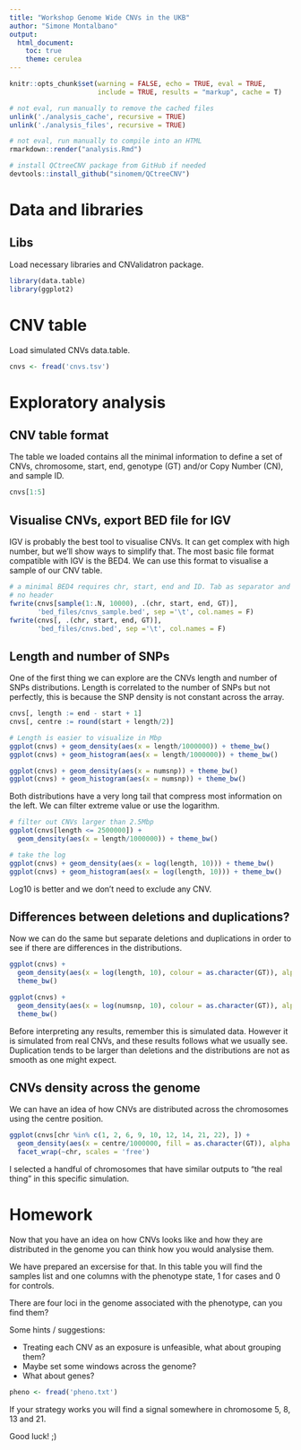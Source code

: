 ```yaml
---
title: "Workshop Genome Wide CNVs in the UKB"
author: "Simone Montalbano"
output:
  html_document:
    toc: true
    theme: cerulea
---
```


```r
knitr::opts_chunk$set(warning = FALSE, echo = TRUE, eval = TRUE,
                      include = TRUE, results = "markup", cache = T)
```

```r
# not eval, run manually to remove the cached files
unlink('./analysis_cache', recursive = TRUE)
unlink('./analysis_files', recursive = TRUE)
```

```r
# not eval, run manually to compile into an HTML
rmarkdown::render("analysis.Rmd")
```


```r
# install QCtreeCNV package from GitHub if needed
devtools::install_github("sinomem/QCtreeCNV")
```

# Data and libraries

## Libs

Load necessary libraries and CNValidatron package.

```r
library(data.table)
library(ggplot2)
```


# CNV table

Load simulated CNVs data.table.

```r
cnvs <- fread('cnvs.tsv')
```


# Exploratory analysis

## CNV table format

The table we loaded contains all the minimal information
to define a set of CNVs, chromosome, start, end, genotype (GT)
and/or Copy Number (CN), and sample ID.

```r
cnvs[1:5]
```

## Visualise CNVs, export BED file for IGV

IGV is probably the best tool to visualise CNVs. It can get complex with
high number, but we'll show ways to simplify that.
The most basic file format compatible with IGV is the BED4. We can
use this format to visualise a sample of our CNV table.

```r
# a minimal BED4 requires chr, start, end and ID. Tab as separator and
# no header
fwrite(cnvs[sample(1:.N, 10000), .(chr, start, end, GT)],
       'bed_files/cnvs_sample.bed', sep ='\t', col.names = F)
fwrite(cnvs[, .(chr, start, end, GT)],
       'bed_files/cnvs.bed', sep ='\t', col.names = F)
```


## Length and number of SNPs

One of the first thing we can explore are the CNVs length
and number of SNPs distributions. Length is correlated to the
number of SNPs but not perfectly, this is because the SNP density
is not constant across the array.

```r
cnvs[, length := end - start + 1]
cnvs[, centre := round(start + length/2)]

# Length is easier to visualize in Mbp
ggplot(cnvs) + geom_density(aes(x = length/1000000)) + theme_bw()
ggplot(cnvs) + geom_histogram(aes(x = length/1000000)) + theme_bw()

ggplot(cnvs) + geom_density(aes(x = numsnp)) + theme_bw()
ggplot(cnvs) + geom_histogram(aes(x = numsnp)) + theme_bw()
```

Both distributions have a very long tail that compress most
information on the left. We can filter extreme value or use the
logarithm.

```r
# filter out CNVs larger than 2.5Mbp
ggplot(cnvs[length <= 2500000]) +
  geom_density(aes(x = length/1000000)) + theme_bw()

# take the log
ggplot(cnvs) + geom_density(aes(x = log(length, 10))) + theme_bw()
ggplot(cnvs) + geom_histogram(aes(x = log(length, 10))) + theme_bw()
```

Log10 is better and we don't need to exclude any CNV.


## Differences between deletions and duplications?

Now we can do the same but separate deletions and duplications
in order to see if there are differences in the distributions.

```r
ggplot(cnvs) +
  geom_density(aes(x = log(length, 10), colour = as.character(GT)), alpha = 0.5) +
  theme_bw()

ggplot(cnvs) +
  geom_density(aes(x = log(numsnp, 10), colour = as.character(GT)), alpha = 0.5) +
  theme_bw()
```

Before interpreting any results, remember this is simulated data. However it
is simulated from real CNVs, and these results follows what we usually see.
Duplication tends to be larger than deletions and the distributions are not as
smooth as one might expect.


## CNVs density across the genome

We can have an idea of how CNVs are distributed across the chromosomes
using the centre position.

```r
ggplot(cnvs[chr %in% c(1, 2, 6, 9, 10, 12, 14, 21, 22), ]) +
  geom_density(aes(x = centre/1000000, fill = as.character(GT)), alpha = 0.3) +
  facet_wrap(~chr, scales = 'free')
```

I selected a handful of chromosomes that have similar outputs to "the real thing"
in this specific simulation.



# Homework

Now that you have an idea on how CNVs looks like and how they are distributed in
the genome you can think how you would analysise them.

We have prepared an excersise for that. In this table you will find the samples list
and one columns with the phenotype state, 1 for cases and 0 for controls.

There are four loci in the genome associated with the phenotype, can you find them?

Some hints / suggestions:

- Treating each CNV as an exposure is unfeasible, what about grouping them?
- Maybe set some windows across the genome?
- What about genes?

```r
pheno <- fread('pheno.txt')
```

If your strategy works you will find a signal somewhere in chromosome
5, 8, 13 and 21.

Good luck! ;)

